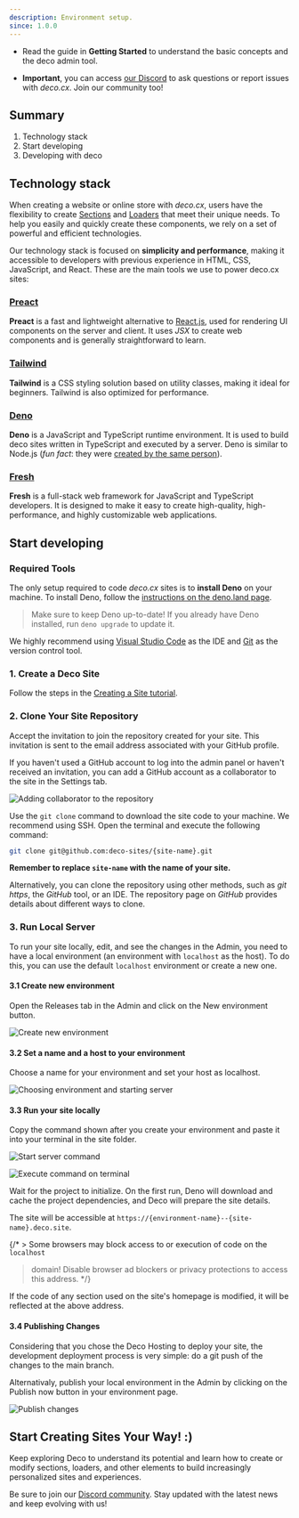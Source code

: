 ```yaml
---
description: Environment setup.
since: 1.0.0
---
```


- Read the guide in **Getting Started** to understand the basic concepts and the
  deco admin tool.

- **Important**, you can access [our Discord](https://deco.cx/discord) to ask
  questions or report issues with _deco.cx_. Join our community too!

## Summary

1. Technology stack
2. Start developing
3. Developing with deco

## Technology stack

When creating a website or online store with _deco.cx_, users have the
flexibility to create [Sections](https://deco.cx/docs/en/concepts/section) and
[Loaders](https://deco.cx/docs/en/concepts/loader) that meet their unique needs. To help you
easily and quickly create these components, we rely on a set of powerful and
efficient technologies.

Our technology stack is focused on **simplicity and performance**, making it
accessible to developers with previous experience in HTML, CSS, JavaScript, and
React. These are the main tools we use to power deco.cx sites:

### [Preact](https://preactjs.com/)

**Preact** is a fast and lightweight alternative to
[React.js](https://reactjs.org/), used for rendering UI components on the server
and client. It uses _JSX_ to create web components and is generally
straightforward to learn.

### [Tailwind](https://tailwindcss.com)

**Tailwind** is a CSS styling solution based on utility classes, making it ideal
for beginners. Tailwind is also optimized for performance.

### [Deno](https://deno.com/deploy)

**Deno** is a JavaScript and TypeScript runtime environment. It is used to build
deco sites written in TypeScript and executed by a server. Deno is similar to
Node.js (_fun fact_: they were
[created by the same person](https://www.youtube.com/watch?v=M3BM9TB-8yA)).

### [Fresh](https://fresh.deno.dev)

**Fresh** is a full-stack web framework for JavaScript and TypeScript
developers. It is designed to make it easy to create high-quality,
high-performance, and highly customizable web applications.

## Start developing

### Required Tools

The only setup required to code _deco.cx_ sites is to **install Deno** on your
machine. To install Deno, follow the
[instructions on the deno.land page](https://deno.land/manual/getting_started/installation).

> Make sure to keep Deno up-to-date! If you already have Deno installed, run
> `deno upgrade` to update it.

We highly recommend using
[Visual Studio Code](https://code.visualstudio.com/download) as the IDE and
[Git](https://github.com/git-guides/install-git) as the version control tool.

### 1. Create a Deco Site

Follow the steps in the
[Creating a Site tutorial](https://deco.cx/docs/en/getting-started/creating-a-site).

### 2. Clone Your Site Repository

Accept the invitation to join the repository created for your site. This
invitation is sent to the email address associated with your GitHub profile.

If you haven't used a GitHub account to log into the admin panel or haven't
received an invitation, you can add a GitHub account as a collaborator to the
site in the Settings tab.

![Adding collaborator to the repository](https://deco.cx/docs/setup/repository-access.png)

Use the `git clone` command to download the site code to your machine. We
recommend using SSH. Open the terminal and execute the following command:

```bash
git clone git@github.com:deco-sites/{site-name}.git
```

**Remember to replace `site-name` with the name of your site.**

Alternatively, you can clone the repository using other methods, such as _git
https_, the _GitHub_ tool, or an IDE. The repository page on _GitHub_ provides
details about different ways to clone.

### 3. Run Local Server

To run your site locally, edit, and see the changes in the Admin, you need to
have a local environment (an environment with `localhost` as the host). To do
this, you can use the default `localhost` environment or create a new one.

#### 3.1 Create new environment

Open the Releases tab in the Admin and click on the New environment button.

![Create new environment](https://deco.cx/docs/setup/create-environment.png)

#### 3.2 Set a name and a host to your environment

Choose a name for your environment and set your host as localhost.

![Choosing environment and starting server](https://deco.cx/docs/setup/choose-host.png)

#### 3.3 Run your site locally

Copy the command shown after you create your environment and paste it into your
terminal in the site folder.

![Start server command](https://deco.cx/docs/setup/start-server-command.png)

![Execute command on terminal](https://deco.cx/docs/setup/start-server-terminal.png)

Wait for the project to initialize. On the first run, Deno will download and
cache the project dependencies, and Deco will prepare the site details.

The site will be accessible at
`https://{environment-name}--{site-name}.deco.site`.

{/* > Some browsers may block access to or execution of code on the `localhost`
> domain! Disable browser ad blockers or privacy protections to access this
> address. */}

If the code of any section used on the site's homepage is modified, it will be
reflected at the above address.

#### 3.4 Publishing Changes

Considering that you chose the Deco Hosting to deploy your site, the development
deployment process is very simple: do a git push of the changes to the main
branch.

Alternativaly, publish your local environment in the Admin by clicking on the
Publish now button in your environment page.

![Publish changes](https://deco.cx/docs/setup/publish-button.png)

## Start Creating Sites Your Way! :)

Keep exploring Deco to understand its potential and learn how to create or
modify sections, loaders, and other elements to build increasingly personalized
sites and experiences.

Be sure to join our [Discord community](https://deco.cx/discord). Stay updated
with the latest news and keep evolving with us!
